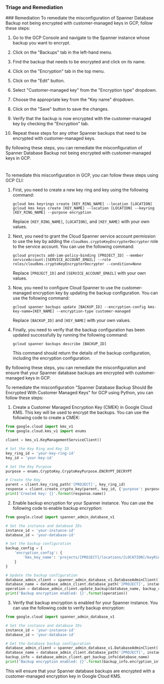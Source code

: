 
### Triage and Remediation
<Tabs>
<Tab title='Remediation'>
### Remediation

<AccordionGroup>
<Accordion title='Using Console' defaultOpen='true'>
To remediate the misconfiguration of Spanner Database Backup not being encrypted with customer-managed keys in GCP, follow these steps:

1. Go to the GCP Console and navigate to the Spanner instance whose backup you want to encrypt.

2. Click on the "Backups" tab in the left-hand menu.

3. Find the backup that needs to be encrypted and click on its name.

4. Click on the "Encryption" tab in the top menu.

5. Click on the "Edit" button.

6. Select "Customer-managed key" from the "Encryption type" dropdown.

7. Choose the appropriate key from the "Key name" dropdown.

8. Click on the "Save" button to save the changes.

9. Verify that the backup is now encrypted with the customer-managed key by checking the "Encryption" tab.

10. Repeat these steps for any other Spanner backups that need to be encrypted with customer-managed keys.

By following these steps, you can remediate the misconfiguration of Spanner Database Backup not being encrypted with customer-managed keys in GCP.

#
</Accordion>

<Accordion title='Using CLI'>
To remediate this misconfiguration in GCP, you can follow these steps using GCP CLI:

1. First, you need to create a new key ring and key using the following command:

   ```
   gcloud kms keyrings create [KEY_RING_NAME] --location [LOCATION]
   gcloud kms keys create [KEY_NAME] --location [LOCATION] --keyring [KEY_RING_NAME] --purpose encryption
   ```

   Replace `[KEY_RING_NAME]`, `[LOCATION]`, and `[KEY_NAME]` with your own values.

2. Next, you need to grant the Cloud Spanner service account permission to use the key by adding the `cloudkms.cryptoKeyEncrypterDecrypter` role to the service account. You can use the following command:

   ```
   gcloud projects add-iam-policy-binding [PROJECT_ID] --member serviceAccount:[SERVICE_ACCOUNT_EMAIL] --role roles/cloudkms.cryptoKeyEncrypterDecrypter --condition=None
   ```

   Replace `[PROJECT_ID]` and `[SERVICE_ACCOUNT_EMAIL]` with your own values.

3. Now, you need to configure Cloud Spanner to use the customer-managed encryption key by updating the backup configuration. You can use the following command:

   ```
   gcloud spanner backups update [BACKUP_ID] --encryption-config kms-key-name=[KEY_NAME] --encryption-type customer-managed
   ```

   Replace `[BACKUP_ID]` and `[KEY_NAME]` with your own values.

4. Finally, you need to verify that the backup configuration has been updated successfully by running the following command:

   ```
   gcloud spanner backups describe [BACKUP_ID]
   ```

   This command should return the details of the backup configuration, including the encryption configuration.

By following these steps, you can remediate the misconfiguration and ensure that your Spanner database backups are encrypted with customer-managed keys in GCP.
</Accordion>

<Accordion title='Using Python'>
To remediate the misconfiguration "Spanner Database Backup Should Be Encrypted With Customer Managed Keys" for GCP using Python, you can follow these steps:

1. Create a Customer Managed Encryption Key (CMEK) in Google Cloud KMS. This key will be used to encrypt the backups. You can use the following code to create a CMEK:

```python
from google.cloud import kms_v1
from google.cloud.kms_v1 import enums

client = kms_v1.KeyManagementServiceClient()

# Set the Key Ring and Key ID
key_ring_id = 'your-key-ring-id'
key_id = 'your-key-id'

# Set the Key Purpose
purpose = enums.CryptoKey.CryptoKeyPurpose.ENCRYPT_DECRYPT

# Create the Key
parent = client.key_ring_path('[PROJECT]', key_ring_id)
response = client.create_crypto_key(parent, key_id, {'purpose': purpose})
print('Created key: {}'.format(response.name))
```

2. Enable backup encryption for your Spanner instance. You can use the following code to enable backup encryption:

```python
from google.cloud import spanner_admin_database_v1

# Set the instance and database IDs
instance_id = 'your-instance-id'
database_id = 'your-database-id'

# Set the backup configuration
backup_config = {
    'encryption_config': {
        'kms_key_name': 'projects/[PROJECT]/locations/[LOCATION]/keyRings/[KEYRING]/cryptoKeys/[KEY]'
    }
}

# Update the backup configuration
database_admin_client = spanner_admin_database_v1.DatabaseAdminClient()
database_name = database_admin_client.database_path('[PROJECT]', instance_id, database_id)
operation = database_admin_client.update_backup(database_name, backup_config)
print('Backup encryption enabled: {}'.format(operation))
```

3. Verify that backup encryption is enabled for your Spanner instance. You can use the following code to verify backup encryption:

```python
from google.cloud import spanner_admin_database_v1

# Set the instance and database IDs
instance_id = 'your-instance-id'
database_id = 'your-database-id'

# Get the database backup configuration
database_admin_client = spanner_admin_database_v1.DatabaseAdminClient()
database_name = database_admin_client.database_path('[PROJECT]', instance_id, database_id)
backup_info = database_admin_client.get_backup_info(database_name)
print('Backup encryption enabled: {}'.format(backup_info.encryption_info.encryption_type))
```

This will ensure that your Spanner database backups are encrypted with a customer-managed encryption key in Google Cloud KMS.
</Accordion>

</AccordionGroup>
</Tab>
</Tabs>
